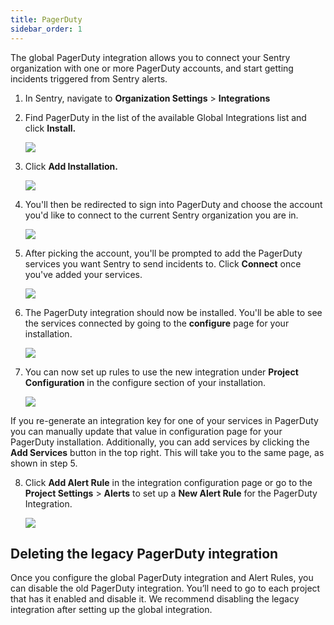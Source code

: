 ```yaml
---
title: PagerDuty
sidebar_order: 1
---
```


The global PagerDuty integration allows you to connect your Sentry organization with one or more PagerDuty accounts, and start getting incidents triggered from Sentry alerts.

1. In Sentry, navigate to **Organization Settings** > **Integrations**

2. Find PagerDuty in the list of the available Global Integrations list and click **Install.**

    ![](pd_not_installed.png)

3. Click **Add Installation.**

    ![](pd_learn_more.png)

4. You'll then be redirected to sign into PagerDuty and choose the account you'd like to connect to the current Sentry organization you are in.

    ![](pd_account_picker.png)

5. After picking the account, you'll be prompted to add the PagerDuty services you want Sentry to send incidents to. Click **Connect** once you've added your services.

    ![](pd_add_services.png)

6. The PagerDuty integration should now be installed. You'll be able to see the services connected by going to the **configure** page for your installation.

    ![](pd_installed.png)

7. You can now set up rules to use the new integration under **Project Configuration** in the configure section of your installation.

    ![](pd_org_configuration.png)

If you re-generate an integration key for one of your services in PagerDuty you can manually update that value in configuration page for your PagerDuty installation. Additionally, you can add services by clicking the **Add Services** button in the top right. This will take you to the same page, as shown in step 5.

8. Click **Add Alert Rule** in the integration configuration page or go to the **Project Settings** > **Alerts** to set up a **New Alert Rule** for the PagerDuty Integration.

    ![](pd_alert_rule.png)

## Deleting the legacy PagerDuty integration

Once you configure the global PagerDuty integration and Alert Rules, you can disable the old PagerDuty integration. You’ll need to go to each project that has it enabled and disable it. We recommend disabling the legacy integration after setting up the global integration.
